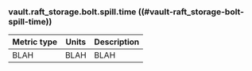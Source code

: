### vault.raft_storage.bolt.spill.time ((#vault-raft_storage-bolt-spill-time))

Metric type | Units | Description
----------- | ----- | -----------
BLAH     | BLAH    | BLAH